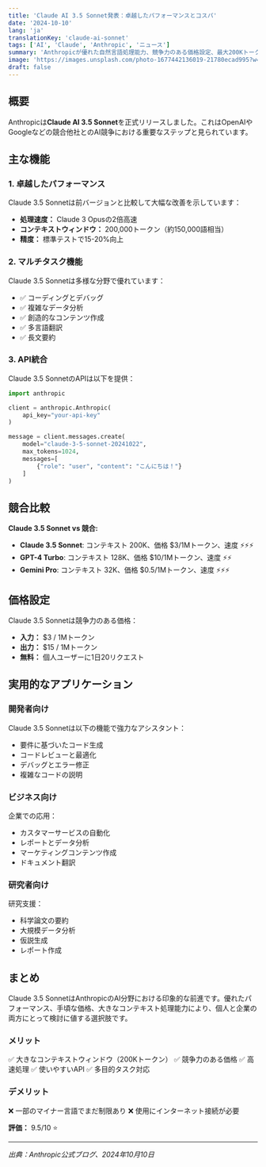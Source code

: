 ```yaml
---
title: 'Claude AI 3.5 Sonnet発表：卓越したパフォーマンスとコスパ'
date: '2024-10-10'
lang: 'ja'
translationKey: 'claude-ai-sonnet'
tags: ['AI', 'Claude', 'Anthropic', 'ニュース']
summary: 'Anthropicが優れた自然言語処理能力、競争力のある価格設定、最大200Kトークンのコンテキストウィンドウを持つClaude AI 3.5 Sonnetを発表。'
image: 'https://images.unsplash.com/photo-1677442136019-21780ecad995?w=1200&h=630&fit=crop'
draft: false
---
```


## 概要

Anthropicは**Claude AI 3.5 Sonnet**を正式リリースしました。これはOpenAIやGoogleなどの競合他社とのAI競争における重要なステップと見られています。

## 主な機能

### 1. 卓越したパフォーマンス

Claude 3.5 Sonnetは前バージョンと比較して大幅な改善を示しています：

- **処理速度：** Claude 3 Opusの2倍高速
- **コンテキストウィンドウ：** 200,000トークン（約150,000語相当）
- **精度：** 標準テストで15-20%向上

### 2. マルチタスク機能

Claude 3.5 Sonnetは多様な分野で優れています：

- ✅ コーディングとデバッグ
- ✅ 複雑なデータ分析
- ✅ 創造的なコンテンツ作成
- ✅ 多言語翻訳
- ✅ 長文要約

### 3. API統合

Claude 3.5 SonnetのAPIは以下を提供：

```python
import anthropic

client = anthropic.Anthropic(
    api_key="your-api-key"
)

message = client.messages.create(
    model="claude-3-5-sonnet-20241022",
    max_tokens=1024,
    messages=[
        {"role": "user", "content": "こんにちは！"}
    ]
)
```

## 競合比較

**Claude 3.5 Sonnet vs 競合:**

- **Claude 3.5 Sonnet**: コンテキスト 200K、価格 $3/1Mトークン、速度 ⚡⚡⚡
- **GPT-4 Turbo**: コンテキスト 128K、価格 $10/1Mトークン、速度 ⚡⚡
- **Gemini Pro**: コンテキスト 32K、価格 $0.5/1Mトークン、速度 ⚡⚡⚡

## 価格設定

Claude 3.5 Sonnetは競争力のある価格：

- **入力：** $3 / 1Mトークン
- **出力：** $15 / 1Mトークン
- **無料：** 個人ユーザーに1日20リクエスト

## 実用的なアプリケーション

### 開発者向け

Claude 3.5 Sonnetは以下の機能で強力なアシスタント：

- 要件に基づいたコード生成
- コードレビューと最適化
- デバッグとエラー修正
- 複雑なコードの説明

### ビジネス向け

企業での応用：

- カスタマーサービスの自動化
- レポートとデータ分析
- マーケティングコンテンツ作成
- ドキュメント翻訳

### 研究者向け

研究支援：

- 科学論文の要約
- 大規模データ分析
- 仮説生成
- レポート作成

## まとめ

Claude 3.5 SonnetはAnthropicのAI分野における印象的な前進です。優れたパフォーマンス、手頃な価格、大きなコンテキスト処理能力により、個人と企業の両方にとって検討に値する選択肢です。

### メリット

✅ 大きなコンテキストウィンドウ（200Kトークン）
✅ 競争力のある価格
✅ 高速処理
✅ 使いやすいAPI
✅ 多目的タスク対応

### デメリット

❌ 一部のマイナー言語でまだ制限あり
❌ 使用にインターネット接続が必要

**評価：** 9.5/10 ⭐

---

_出典：Anthropic公式ブログ、2024年10月10日_
